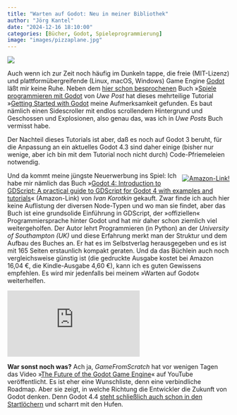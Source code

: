 ```yaml
---
title: "Warten auf Godot: Neu in meiner Bibliothek"
author: "Jörg Kantel"
date: "2024-12-16 18:10:00"
categories: [Bücher, Godot, Spieleprogrammierung]
image: "images/pizzaplane.jpg"
---
```


[![](images/pizzaplane-b.jpg)](https://www.flickr.com/photos/schockwellenreiter/52584883766/)

Auch wenn ich zur Zeit noch häufig im Dunkeln tappe, die freie (MIT-Lizenz) und plattformübergreifende (Linux, macOS, Windows) Game Engine [Godot](http://cognitiones.kantel-chaos-team.de/multimedia/spieleprogrammierung/godot.html) läßt mir keine Ruhe. Neben dem [hier schon besprochenen](https://kantel.github.io/posts/2024120901_godot_buch/) Buch »[Spiele programmieren mit Godot](https://www.rheinwerk-verlag.de/spiele-programmieren-mit-godot/) von *Uwe Post* hat dieses mehrteilige Tutorial »[Getting Started with Godot](https://devga.me/tutorials/godot2d/) meine Aufmerksamkeit gefunden. Es baut nämlich einen Sidescroller mit endlos scrollendem Hintergrund und Geschossen und Explosionen, also genau das, was ich in *Uwe Posts* Buch vermisst habe.

Der Nachteil dieses Tutorials ist aber, daß es noch auf Godot 3 beruht, für die Anpassung an ein aktuelles Godot 4.3 sind daher einige (bisher nur wenige, aber ich bin mit dem Tutorial noch nicht durch) Code-Pfriemeleien notwendig.

<div style="float: right; margin-left: 12px; margin-top: 6px;">[![Amazon-Link!](images/godotbookcover.jpg)](https://www.amazon.de/Godot-Introduction-GDScript-practical-tutorials/dp/B0C5241244)</div>

Und da kommt meine jüngste Neuerwerbung ins Spiel: Ich habe mir nämlich das Buch »[Godot 4: Introduction to GDScript: A practical guide to GDScript for Godot 4 with examples and tutorials](https://www.amazon.de/Godot-Introduction-GDScript-practical-tutorials/dp/B0C5241244)« (Amazon-Link) von *Ivan Korotkin* gekauft. Zwar finde ich auch hier keine Auflistung der diversen Node-Typen und wo man sie findet, aber das Buch ist eine grundsolide Einführung in GDScript, der »offiziellen« Programmiersprache hinter Godot und hat mir daher schon ziemlich viel weitergeholfen. Der Autor lehrt Programmieren (in Python) an der *University of Southampton (UK)* und diese Erfahrung merkt man der Struktur und dem Aufbau des Buches an. Er hat es im Selbstverlag herausgegeben und es ist mit 165&nbsp;Seiten erstaunlich kompakt geraten. Und da das Büchlein auch noch vergleichsweise günstig ist (die gedruckte Ausgabe kostet bei Amazon 16,04&nbsp;€, die Kindle-Ausgabe 4,60&nbsp;€), kann ich es guten Gewissens empfehlen. Es wird mir jedenfalls bei meinem »Warten auf Godot« weiterhelfen.

<iframe class="if16_9" src="https://www.youtube.com/embed/00Ej1887udI?si=n0MhNn-A-bOdNc-A" title="YouTube video player" frameborder="0" allow="accelerometer; autoplay; clipboard-write; encrypted-media; gyroscope; picture-in-picture; web-share" referrerpolicy="strict-origin-when-cross-origin" allowfullscreen></iframe>

**War sonst noch was?** Ach ja, *GameFromScratch* hat vor wenigen Tagen das Video »[The Future of the Godot Game Engine](https://www.youtube.com/watch?v=00Ej1887udI)« auf YouTube veröffentlicht. Es ist eher eine Wunschliste, denn eine verbindliche Roadmap. Aber sie zeigt, in welche Richtung die Entwickler die Zukunft von Godot denken. Denn Godot&nbsp;4.4 [steht schließlich auch schon in den Startlöchern](https://gamefromscratch.com/godot-release-godot-4-4-dev-6/) und scharrt mit den Hufen.

